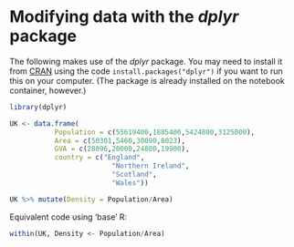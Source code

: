 # Modifying data with the *dplyr* package


The following makes use of the *dplyr* package. You may need to install it
from [CRAN](https://cran.r-project.org/package=dplyr) using the code
`install.packages("dplyr")` if you want to run this on your computer. (The package is already installed on
the notebook container, however.)

```r
library(dplyr)
```

```r
UK <- data.frame(
           Population = c(55619400,1885400,5424800,3125000),
           Area = c(50301,5460,30090,8023),
           GVA = c(28096,20000,24800,19900),
           country = c("England",
                         "Northern Ireland",
                         "Scotland",
                         "Wales"))
```

```r
UK %>% mutate(Density = Population/Area)
```

Equivalent code using 'base' R:

```r
within(UK, Density <- Population/Area)
```
